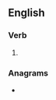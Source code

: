 ==English==

===Verb===
{{head|en|verb form}}

# {{en-past of|outpace}}

===Anagrams===
* {{anagrams|en|a=acdeoptu|paced out}}